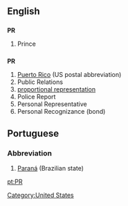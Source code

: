 ==English==
[[Category:United States]]
==={{abbreviation}}===
'''PR'''

#Prince

==={{initialism}}===
'''PR'''

#[[Puerto Rico]] (US postal abbreviation)
#Public Relations
#[[proportional representation]]
#Police Report
#Personal Representative
#Personal Recognizance (bond)

==Portuguese==
===Abbreviation===
#[[Paraná]] (Brazilian state)

[[pt:PR]]
